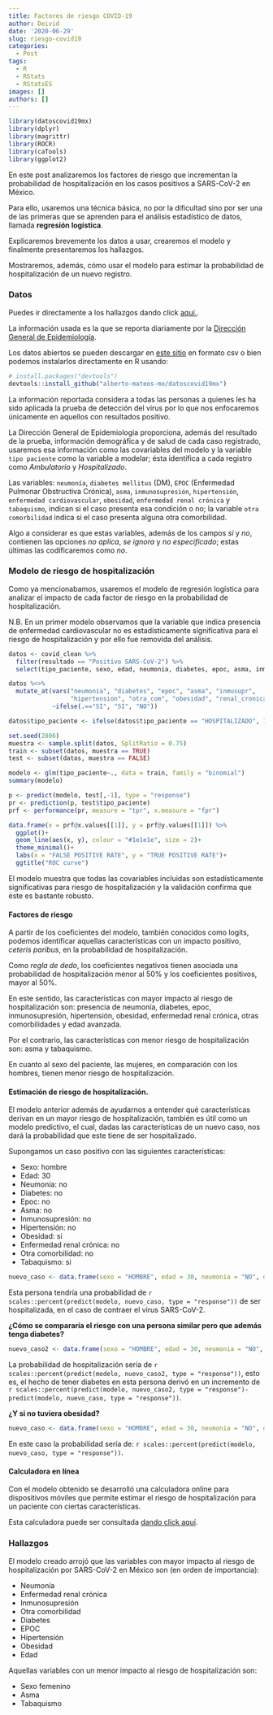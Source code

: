 ```yaml
---
title: Factores de riesgo COVID-19
author: Deivid
date: '2020-06-29'
slug: riesgo-covid19
categories:
  - Post
tags:
  - R
  - RStats
  - RStatsES
images: []
authors: []
---
```


```r
library(datoscovid19mx)
library(dplyr)
library(magrittr)
library(ROCR)
library(caTools)
library(ggplot2)
```


En este post analizaremos los factores de riesgo que incrementan la probabilidad de hospitalización en los casos positivos a SARS-CoV-2 en México. 

Para ello, usaremos una técnica básica, no por la dificultad sino por ser una de las primeras que se aprenden para el análisis estadístico de datos, llamada __regresión logística__.

Explicaremos brevemente los datos a usar, crearemos el modelo y finalmente presentaremos los hallazgos.

Mostraremos, además, cómo usar el modelo para estimar la probabilidad de hospitalización de un nuevo registro.

### Datos

Puedes ir directamente a los hallazgos dando click [aquí.](#resultados).

La información usada es la que se reporta diariamente por la [Dirección General de Epidemiología](https://www.gob.mx/salud/acciones-y-programas/direccion-general-de-epidemiologia).

Los datos abiertos se pueden descargar en [este sitio](https://www.gob.mx/salud/documentos/datos-abiertos-152127) en formato csv o bien podemos instalarlos directamente en R usando:

```r
# install.packages("devtools")
devtools::install_github("alberto-mateos-mo/datoscovid19mx")
```

La información reportada considera a todas las personas a quienes les ha sido aplicada la prueba de detección del virus por lo que nos enfocaremos únicamente en aquellos con resultados positivo.

La Dirección General de Epidemiologia proporciona, además del resultado de la prueba, información demográfica y de salud de cada caso registrado, usaremos esa información como las covariables del modelo y la variable `tipo paciente` como la variable a modelar; ésta identifica a cada registro como _Ambulatorio_ y _Hospitalizado_.

Las variables: `neumonía`, `diabetes mellitus` (DM), `EPOC` (Enfermedad Pulmonar Obstructiva Crónica), `asma`, `inmunosupresión`, `hipertensión`, `enfermedad cardiovascular`, `obesidad`, `enfermedad renal crónica` y `tabaquismo`, indican si el caso presenta esa condición o no; la variable `otra comorbilidad` indica si el caso presenta alguna otra comorbilidad.

Algo a considerar es que estas variables, además de los campos _si_ y _no_, contienen las opciones _no aplica_, _se ignora_ y _no especificado_; estas últimas las codificaremos como _no_.

### Modelo de riesgo de hospitalización

Como ya mencionabamos, usaremos el modelo de regresión logística para analizar el impacto de cada factor de riesgo en la probabilidad de hospitalización.

N.B. En un primer modelo observamos que la variable que indica presencia de enfermedad cardiovascular no es estadísticamente significativa para el riesgo de hospitalización y por ello fue removida del análisis.

```r
datos <- covid_clean %>% 
  filter(resultado == "Positivo SARS-CoV-2") %>% 
  select(tipo_paciente, sexo, edad, neumonia, diabetes, epoc, asma, inmusupr, hipertension, otra_com, obesidad, renal_cronica, tabaquismo)

datos %<>% 
  mutate_at(vars("neumonia", "diabetes", "epoc", "asma", "inmusupr", 
                 "hipertension", "otra_com", "obesidad", "renal_cronica", "tabaquismo"),
            ~ifelse(.=="SI", "SI", "NO"))

datos$tipo_paciente <- ifelse(datos$tipo_paciente == "HOSPITALIZADO", 1, 0)
```

```r
set.seed(2806)
muestra <- sample.split(datos, SplitRatio = 0.75)
train <- subset(datos, muestra == TRUE)
test <- subset(datos, muestra == FALSE)
```

```r
modelo <- glm(tipo_paciente~., data = train, family = "binomial")
summary(modelo)
```

```r
p <- predict(modelo, test[,-1], type = "response")
pr <- prediction(p, test$tipo_paciente)
prf <- performance(pr, measure = "tpr", x.measure = "fpr")
```

```r
data.frame(x = prf@x.values[[1]], y = prf@y.values[[1]]) %>%
  ggplot()+
  geom_line(aes(x, y), colour = "#1e1e1e", size = 2)+
  theme_minimal()+
  labs(x = "FALSE POSITIVE RATE", y = "TRUE POSITIVE RATE")+
  ggtitle("ROC curve")
```

El modelo muestra que todas las covariables incluidas son estadísticamente significativas para riesgo de hospitalización y la validación confirma que éste es bastante robusto.

#### Factores de riesgo

A partir de los coeficientes del modelo, también conocidos como logits, podemos identificar aquellas características con un impacto positivo, _ceteris paribus_, en la probabilidad de hospitalización.

Como _regla de dedo_, los coeficientes negativos tienen asociada una probabilidad de hospitalización menor al 50% y los coeficientes positivos, mayor al 50%.

En este sentido, las características con mayor impacto al riesgo de hospitalización son: presencia de neumonía, diabetes, epoc, inmunosupresión, hipertensión, obesidad, enfermedad renal crónica, otras comorbilidades y edad avanzada.

Por el contrario, las características con menor riesgo de hospitalización son: asma y tabaquismo.

En cuanto al sexo del paciente, las mujeres, en comparación con los hombres, tienen menor riesgo de hospitalización.

#### Estimación de riesgo de hospitalización.

El modelo anterior además de ayudarnos a entender qué características derivan en un mayor riesgo de hospitalización, también es útil como un modelo predictivo, el cual, dadas las características de un nuevo caso, nos dará la probabilidad que este tiene de ser hospitalizado.

Supongamos un caso positivo con las siguientes características:

- Sexo: hombre
- Edad: 30
- Neumonia: no
- Diabetes: no
- Epoc: no
- Asma: no
- Inmunosupresión: no
- Hipertensión: no
- Obesidad: si
- Enfermedad renal crónica: no
- Otra comorbilidad: no
- Tabaquismo: si

```r
nuevo_caso <- data.frame(sexo = "HOMBRE", edad = 30, neumonia = "NO", diabetes = "NO", epoc = "NO", asma = "NO", inmusupr = "NO", hipertension = "NO", otra_com = "NO", obesidad = "SI", renal_cronica = "NO", tabaquismo = "SI")
```

Esta persona tendría una probabilidad de `r scales::percent(predict(modelo, nuevo_caso, type = "response"))` de ser hospitalizada, en el caso de contraer el virus SARS-CoV-2.

__¿Cómo se compararía el riesgo con una persona similar pero que además tenga diabetes?__

```r
nuevo_caso2 <- data.frame(sexo = "HOMBRE", edad = 30, neumonia = "NO", diabetes = "SI", epoc = "NO", asma = "NO", inmusupr = "NO", hipertension = "NO", otra_com = "NO", obesidad = "SI", renal_cronica = "NO", tabaquismo = "SI")
```

La probabilidad de hospitalización sería de `r scales::percent(predict(modelo, nuevo_caso2, type = "response"))`, esto es, el hecho de tener diabetes en esta persona derivó en un incremento de `r scales::percent(predict(modelo, nuevo_caso2, type = "response")-predict(modelo, nuevo_caso, type = "response"))`.

__¿Y si no tuviera obesidad?__

```r
nuevo_caso <- data.frame(sexo = "HOMBRE", edad = 30, neumonia = "NO", diabetes = "SI", epoc = "NO", asma = "NO", inmusupr = "NO", hipertension = "NO", otra_com = "NO", obesidad = "NO", renal_cronica = "NO", tabaquismo = "SI")
```

En este caso la probabilidad sería de: `r scales::percent(predict(modelo, nuevo_caso, type = "response"))`.

#### Calculadora en línea

Con el modelo obtenido se desarrolló una calculadora online para dispositivos móviles que permite estimar el riesgo de hospitalización para un paciente con ciertas características.

Esta calculadora puede ser consultada [dando click aquí](https://davidalbertofciencias.shinyapps.io/covrcalc/).

### Hallazgos {#resultados}

El modelo creado arrojó que las variables con mayor impacto al riesgo de hospitalización por SARS-CoV-2 en México son (en orden de importancia):

- Neumonía
- Enfermedad renal crónica
- Inmunosupresión
- Otra comorbilidad
- Diabetes
- EPOC
- Hipertensión
- Obesidad
- Edad

Aquellas variables con un menor impacto al riesgo de hospitalización son:

- Sexo femenino
- Asma
- Tabaquismo

